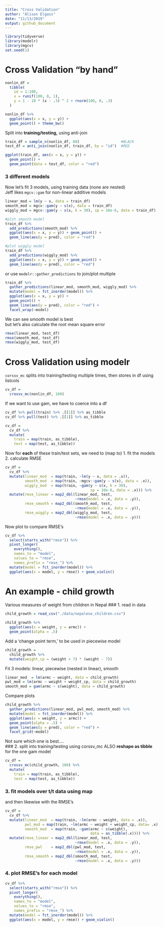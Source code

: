 ```yaml
---
title: "Cross Validation"
author: "Alison Elgass"
date: "11/13/2019"
output: github_document
---
```


```r
library(tidyverse)
library(modelr)
library(mgcv)
set.seed(1)
```

# Cross Validation "by hand"
```r
nonlin_df = 
  tibble(
    id = 1:100,
    x = runif(100, 0, 1),
    y = 1 - 10 * (x - .3) ^ 2 + rnorm(100, 0, .3)
  )

nonlin_df %>% 
  ggplot(aes(x = x, y = y)) + 
  geom_point() + theme_bw()
```

Split into **training/testing,** using anti-join
```r
train_df = sample_n(nonlin_df, 80)                   #BLACK
test_df = anti_join(nonlin_df, train_df, by = "id")  #RED

ggplot(train_df, aes(x = x, y = y)) + 
  geom_point() + 
  geom_point(data = test_df, color = "red")
```

### 3 different models
Now let's fit 3 models, using training data (none are nested)  
Jeff likes `mgcv::gam` for non-linear additive models
```r
linear_mod = lm(y ~ x, data = train_df)
smooth_mod = mgcv::gam(y ~ s(x), data = train_df)
wiggly_mod = mgcv::gam(y ~ s(x, k = 30), sp = 10e-6, data = train_df)

#plot smooth model
train_df %>% 
  add_predictions(smooth_mod) %>% 
  ggplot(aes(x = x, y = y)) + geom_point() + 
  geom_line(aes(y = pred), color = "red")

#plot wiggly model
train_df %>% 
  add_predictions(wiggly_mod) %>% 
  ggplot(aes(x = x, y = y)) + geom_point() + 
  geom_line(aes(y = pred), color = "red")
```

or use `modelr::gather_predictions` to join/plot multiple
```r
train_df %>% 
  gather_predictions(linear_mod, smooth_mod, wiggly_mod) %>% 
  mutate(model = fct_inorder(model)) %>% 
  ggplot(aes(x = x, y = y)) + 
  geom_point() + 
  geom_line(aes(y = pred), color = "red") + 
  facet_wrap(~model)
```

We can see smooth model is best  
but let's also calculate the root mean square error
```r
rmse(linear_mod, test_df)
rmse(smooth_mod, test_df)
rmse(wiggly_mod, test_df)
```


# Cross Validation using modelr
`corssv_mc` splits into training/testing multiple times, 
then stores in df using listcols
```r
cv_df = 
  crossv_mc(nonlin_df, 100) 
```

If we want to use gam, we have to coerce into a df
```r
cv_df %>% pull(train) %>% .[[1]] %>% as_tibble
cv_df %>% pull(test) %>% .[[1]] %>% as_tibble

cv_df =
  cv_df %>% 
  mutate(
    train = map(train, as_tibble),
    test = map(test, as_tibble))
```

Now for **each** of these train/test sets, we need to (map to) 
1. fit the models  
2. calculate RMSE 
```r
cv_df = 
  cv_df %>% 
  mutate(linear_mod  = map(train, ~lm(y ~ x, data = .x)),
         smooth_mod  = map(train, ~mgcv::gam(y ~ s(x), data = .x)),
         wiggly_mod  = map(train, ~gam(y ~ s(x, k = 30), 
                                       sp = 10e-6, data = .x))) %>% 
  mutate(rmse_linear = map2_dbl(linear_mod, test, 
                                ~rmse(model = .x, data = .y)),
         rmse_smooth = map2_dbl(smooth_mod, test, 
                                ~rmse(model = .x, data = .y)),
         rmse_wiggly = map2_dbl(wiggly_mod, test, 
                                ~rmse(model = .x, data = .y)))
```

Now plot to compare RMSE's
```r
cv_df %>% 
  select(starts_with("rmse")) %>% 
  pivot_longer(
    everything(),
    names_to = "model", 
    values_to = "rmse",
    names_prefix = "rmse_") %>% 
  mutate(model = fct_inorder(model)) %>% 
  ggplot(aes(x = model, y = rmse)) + geom_violin()
```

# An example - child growth
Various measures of weight from children in Nepal
### 1. read in data
```r
child_growth = read_csv("./data/nepalese_children.csv")

child_growth %>% 
  ggplot(aes(x = weight, y = armc)) + 
  geom_point(alpha = .5)
```

Add a 'change point term,' to be used in piecewise model
```r
child_growth =
  child_growth %>% 
  mutate(weight_cp = (weight > 7) * (weight - 7))
```

Fit 3 models: linear, piecewise (nested in linear), smooth
```r
linear_mod  = lm(armc ~ weight, data = child_growth)
pwl_mod = lm(armc ~ weight + weight_cp, data = child_growth)
smooth_mod = gam(armc ~ s(weight), data = child_growth)
```

Compare plots
```r
child_growth %>% 
  gather_predictions(linear_mod, pwl_mod, smooth_mod) %>% 
  mutate(model = fct_inorder(model)) %>% 
  ggplot(aes(x = weight, y = armc)) + 
  geom_point(alpha = .5) +
  geom_line(aes(y = pred), color = "red") + 
  facet_grid(~model)
```

Not sure which one is best....  
### 2. split into training/testing using corssv_mc
ALSO **reshape as tibble** for the one gam model
```r
cv_df =
  crossv_mc(child_growth, 100) %>% 
  mutate(
    train = map(train, as_tibble),
    test = map(test, as_tibble))
```

### 3. fit models over t/t data using map
and then likewise with the RMSE's
```r
cv_df = 
  cv_df %>% 
  mutate(linear_mod  = map(train, ~lm(armc ~ weight, data = .x)),
         pwl_mod = map(train, ~lm(armc ~ weight + weight_cp, data= .x)),
         smooth_mod  = map(train, ~gam(armc ~ s(weight), 
                                       data = as_tibble(.x)))) %>% 
  mutate(rmse_linear = map2_dbl(linear_mod, test, 
                                ~rmse(model = .x, data = .y)),
         rmse_pwl    = map2_dbl(pwl_mod, test, 
                                ~rmse(model = .x, data = .y)),
         rmse_smooth = map2_dbl(smooth_mod, test, 
                                ~rmse(model = .x, data = .y)))
```

### 4. plot RMSE's for each model
```r
cv_df %>% 
  select(starts_with("rmse")) %>% 
  pivot_longer(
    everything(),
    names_to = "model", 
    values_to = "rmse",
    names_prefix = "rmse_") %>% 
  mutate(model = fct_inorder(model)) %>% 
  ggplot(aes(x = model, y = rmse)) + geom_violin()
```

